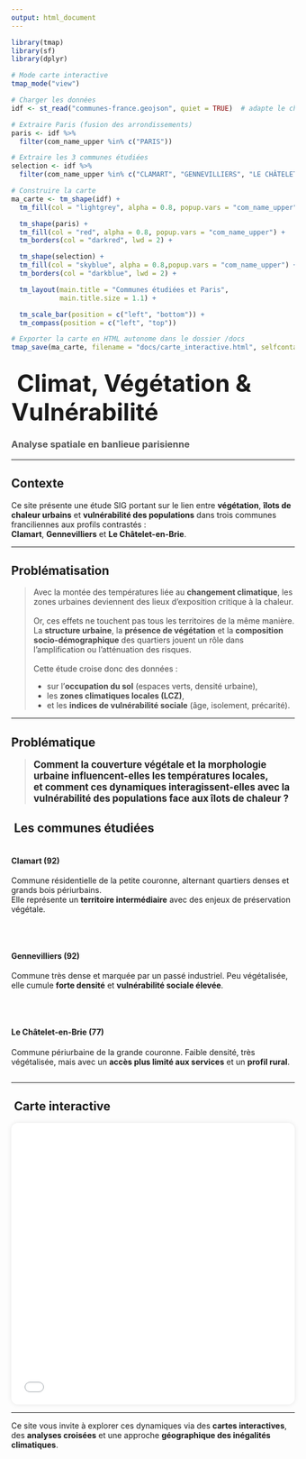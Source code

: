 ```yaml
---
output: html_document
---
```


```r
library(tmap)
library(sf)
library(dplyr)

# Mode carte interactive
tmap_mode("view")

# Charger les données
idf <- st_read("communes-france.geojson", quiet = TRUE)  # adapte le chemin si besoin

# Extraire Paris (fusion des arrondissements)
paris <- idf %>%
  filter(com_name_upper %in% c("PARIS"))

# Extraire les 3 communes étudiées
selection <- idf %>%
  filter(com_name_upper %in% c("CLAMART", "GENNEVILLIERS", "LE CHÂTELET-EN-BRIE"))

# Construire la carte
ma_carte <- tm_shape(idf) +
  tm_fill(col = "lightgrey", alpha = 0.8, popup.vars = "com_name_upper") +

  tm_shape(paris) +
  tm_fill(col = "red", alpha = 0.8, popup.vars = "com_name_upper") +
  tm_borders(col = "darkred", lwd = 2) +

  tm_shape(selection) +
  tm_fill(col = "skyblue", alpha = 0.8,popup.vars = "com_name_upper") +
  tm_borders(col = "darkblue", lwd = 2) +

  tm_layout(main.title = "Communes étudiées et Paris",
            main.title.size = 1.1) +

  tm_scale_bar(position = c("left", "bottom")) +
  tm_compass(position = c("left", "top"))

# Exporter la carte en HTML autonome dans le dossier /docs
tmap_save(ma_carte, filename = "docs/carte_interactive.html", selfcontained = TRUE)

```

## <span style="font-size: 2em;">️ Climat, Végétation & Vulnérabilité</span>
### <span style="color: #555;">Analyse spatiale en banlieue parisienne</span>

---

##  Contexte

Ce site présente une étude SIG portant sur le lien entre **végétation**, **îlots de chaleur urbains** et **vulnérabilité des populations** dans trois communes franciliennes aux profils contrastés :  
**Clamart**, **Gennevilliers** et **Le Châtelet-en-Brie**.

---

##  Problématisation

> <span style="color: #444;">
Avec la montée des températures liée au <strong>changement climatique</strong>, les zones urbaines deviennent des lieux d’exposition critique à la chaleur.
<br><br>
Or, ces effets ne touchent pas tous les territoires de la même manière. La <strong>structure urbaine</strong>, la <strong>présence de végétation</strong> et la <strong>composition socio-démographique</strong> des quartiers jouent un rôle dans l’amplification ou l’atténuation des risques.
<br><br>
Cette étude croise donc des données :
<ul>
  <li>sur l’<strong>occupation du sol</strong> (espaces verts, densité urbaine),</li>
  <li>les <strong>zones climatiques locales (LCZ)</strong>,</li>
  <li>et les <strong>indices de vulnérabilité sociale</strong> (âge, isolement, précarité).</li>
</ul>
</span>

---

##  Problématique

> <span style="font-size: 1.2em; color: #222;"><strong>Comment la couverture végétale et la morphologie urbaine influencent-elles les températures locales,  
et comment ces dynamiques interagissent-elles avec la vulnérabilité des populations face aux îlots de chaleur ?</strong></span>

## ️ Les communes étudiées

<div style="display: flex; gap: 2rem; flex-wrap: wrap;">

<div style="flex: 1; min-width: 250px;">
<h4> Clamart (92)</h4>
Commune résidentielle de la petite couronne, alternant quartiers denses et grands bois périurbains.  
Elle représente un **territoire intermédiaire** avec des enjeux de préservation végétale.
</div>

<div style="flex: 1; min-width: 250px;">
<h4> Gennevilliers (92)</h4>
Commune très dense et marquée par un passé industriel. Peu végétalisée, elle cumule **forte densité** et **vulnérabilité sociale élevée**.
</div>

<div style="flex: 1; min-width: 250px;">
<h4> Le Châtelet-en-Brie (77)</h4>
Commune périurbaine de la grande couronne. Faible densité, très végétalisée, mais avec un **accès plus limité aux services** et un **profil rural**.
</div>

</div>

---

## ️ Carte interactive

<div style="text-align: center;">
<iframe src="carte_interactive.html" width="100%" height="500px" style="border: none; box-shadow: 0 0 8px rgba(0,0,0,0.1); border-radius: 12px;"></iframe>
</div>

---

Ce site vous invite à explorer ces dynamiques via des **cartes interactives**, des **analyses croisées** et une approche **géographique des inégalités climatiques**.
